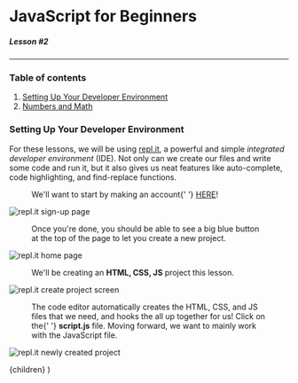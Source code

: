 
# JavaScript for Beginners

##### Lesson #2

---

### Table of contents

1. [Setting Up Your Developer Environment](#dev-env)
2. [Numbers and Math](#numbers)

<h3 id="dev-env">Setting Up Your Developer Environment</h3>

For these lessons, we will be using <a href="https://repl.it">repl.it</a>,
a powerful and simple _integrated developer environment_ (IDE). Not only
can we create our files and write some code and run it, but it also gives us neat
features like auto-complete, code highlighting, and find-replace functions.

<figure>
  We'll want to start by making an account{' '}
  <a href="https://repl.it/signup">HERE</a>!
</figure>

![repl.it sign-up page](/static/pages/javascript/intro/repl-login-page.png)

<figure>
  Once you're done, you should be able to see a big blue button at the top of
  the page to let you create a new project.
</figure>

![repl.it home page](/static/pages/javascript/intro/repl-home-page.png)

<figure>
  We'll be creating an <strong>HTML, CSS, JS</strong> project this lesson.
</figure>

![repl.it create project screen](/static/pages/javascript/intro/repl-create-project.png)

<figure>
  The code editor automatically creates the HTML, CSS, and JS files that we
  need, and hooks the all up together for us! Click on the{' '}
  <strong>script.js</strong> file. Moving forward, we want to mainly work with
  the JavaScript file.
</figure>

![repl.it newly created project](/static/pages/javascript/intro/repl-fresh-project.png)

  <Layout prev="/javascript/intro/lesson1" next="/javascript/intro/lesson3">
    {children}
  </Layout>
)
